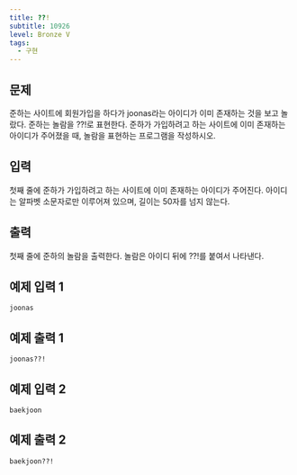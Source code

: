 ```yaml
---
title: ??!
subtitle: 10926
level: Bronze V
tags:
  - 구현
---
```


## 문제

준하는 사이트에 회원가입을 하다가 joonas라는 아이디가 이미 존재하는 것을 보고 놀랐다. 준하는 놀람을 ??!로 표현한다. 준하가 가입하려고 하는 사이트에 이미 존재하는 아이디가 주어졌을 때, 놀람을 표현하는 프로그램을 작성하시오.

## 입력

첫째 줄에 준하가 가입하려고 하는 사이트에 이미 존재하는 아이디가 주어진다. 아이디는 알파벳 소문자로만 이루어져 있으며, 길이는 50자를 넘지 않는다.

## 출력

첫째 줄에 준하의 놀람을 출력한다. 놀람은 아이디 뒤에 ??!를 붙여서 나타낸다.

## 예제 입력 1

```
joonas
```

## 예제 출력 1

```
joonas??!
```

## 예제 입력 2

```
baekjoon
```

## 예제 출력 2

```
baekjoon??!
```
